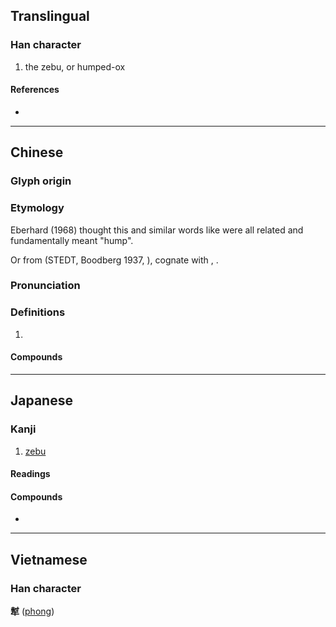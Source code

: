 {{character info/new}}
==Translingual==

===Han character===
{{Han char|rn=93|rad=牛|as=09|sn=13|four=44500|canj=GIHQ|ids=⿱封牛}}

# the zebu, or humped-ox

====References====
* {{Han ref|kx=0702.270|dkj=20086|dj=1115.300|hdz=31815.050|uh=728E|ud=29326|bh=DEA9|bd=57001}}

----

==Chinese==
{{zh-forms}}

===Glyph origin===
{{Han etym}}

===Etymology===
Eberhard (1968) thought this and similar words like {{och-l|封|mound, tumulus}} were all related and fundamentally meant "hump".

Or from {{inh|zh|sit-pro|*brawŋ||wild yak, buffalo}} (STEDT, Boodberg 1937, {{zh-ref|Schuessler, 2007}}), cognate with {{cog|bo|འབྲོང||wild yak}}, {{cog|my|tr=proŋ|t=buffalo}}.

===Pronunciation===
{{zh-pron
|m=fēng,máo
|c=fung1
|mc=y
|oc=y
|cat=
}}

===Definitions===
{{zh-hanzi}}

# {{rfdef|lang=zh}}

====Compounds====
{{zh-der|犎牛}}

----

==Japanese==

===Kanji===
{{ja-kanji|rs=牛09}}

# [[zebu]]

====Readings====
{{ja-readings|goon=[[ふう]] (fū)|kanon=[[ほう]] (hō)}}

====Compounds====
* {{ja-r|犎牛|ほうぎゅう|[[zebu]]}}

----

==Vietnamese==

===Han character===
'''犎''' ([[phong]])

{{cln|vi|Han tu}}